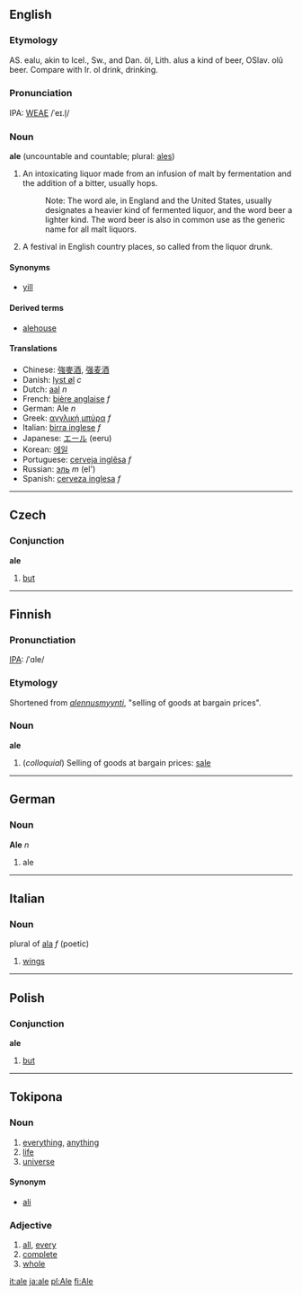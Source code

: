 ==English==
===Etymology===
AS. ealu, akin to Icel., Sw., and Dan. öl, Lith. alus a kind of beer, OSlav. olû beer. Compare with Ir. ol drink, drinking.

===Pronunciation===
IPA: [[WEAE]] /ˈeɪ.l̩/

===Noun===
'''ale''' (uncountable and countable; plural: [[ales]])

# An intoxicating liquor made from an infusion of malt by fermentation and the addition of a bitter, usually hops.
#:    Note: The word ale, in England and the United States, usually designates a heavier kind of fermented liquor, and the word beer a lighter kind. The word beer is also in common use as the generic name for all malt liquors.
# A festival in English country places, so called from the liquor drunk.
<!-- material copied from Webster's Revised Unabridged Dictionary (1913) -->

====Synonyms====
*[[yill]]

====Derived terms====
*[[alehouse]]

====Translations====
*Chinese: [[強麥酒]], [[强麦酒]]
*Danish: [[lyst øl]] ''c''
*Dutch: [[aal]] ''n''
*French: [[bière anglaise]] ''f''
*German: Ale ''n''
*Greek: [[αγγλική μπύρα]] ''f''
*Italian: [[birra inglese]] ''f''
*Japanese: [[エール]] (eeru)
*Korean: [[에일]]
*Portuguese: [[cerveja inglêsa]] ''f''
*Russian: [[эль]] ''m'' (el')
*Spanish: [[cerveza inglesa]] ''f''

----

==Czech==
===Conjunction===
'''ale'''

#[[but]]

----

==Finnish==
===Pronunctiation===
[[w:IPA|IPA]]: /ˈ&#x0251;le/

===Etymology===
Shortened from ''[[alennusmyynti]]'', "selling of goods at bargain prices".

===Noun===
'''ale'''

# (''colloquial'') Selling of goods at bargain prices: [[sale]]

----

==German==
===Noun===
'''Ale''' ''n''

# ale

----

==Italian==
===Noun===
plural of [[ala#Italian|ala]] ''f'' (poetic)

# [[wings]]

----

==Polish==
===Conjunction===
'''ale'''

# [[but]]
----
==Tokipona==
===Noun===
#[[everything]], [[anything]]
#[[life]]
#[[universe]]

====Synonym====
*[[ali]]

===Adjective===
# [[all]], [[every]]
# [[complete]]
# [[whole]]

[[it:ale]]
[[ja:ale]]
[[pl:Ale]]
[[fi:Ale]]